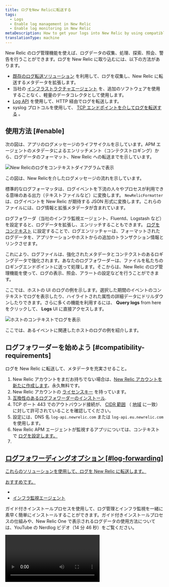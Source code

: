 ```yaml
---
title: ログをNew Relicに転送する
tags:
  - Logs
  - Enable log management in New Relic
  - Enable log monitoring in New Relic
metaDescription: How to get your logs into New Relic by using compatible log forwarder plugins.
translationType: machine
---
```


New Relic のログ管理機能を使えば、ログデータの収集、処理、探索、照会、警告を行うことができます。ログを New Relic に取り込むには、以下の方法があります。

- [既存のログ転送ソリューション](#log-forwarding) を利用して、ログを収集し、New Relic に転送するメタデータを拡張します。
- 当社の [インフラストラクチャエージェント](/docs/logs/enable-new-relic-logs/1-enable-logs/forward-your-logs-using-new-relic-infrastructure-agent) を、追加のソフトウェアを使用することなく、軽量のデータコレクタとして使用します。
- [Log API](/docs/logs/log-management/log-api/introduction-log-api/) を使用して、HTTP 経由でログを転送します。
- syslog プロトコルを使用して、 [TCP エンドポイントを介してログを転送する](/docs/logs/log-management/log-api/use-tcp-endpoint-forward-logs-new-relic/) 。

## 使用方法 [#enable]

次の図は、アプリのログメッセージのライフサイクルを示しています。APM エージェントのメタデータによるエンリッチメント（コンテクストロギング）から、ログデータのフォーマット、New Relic への転送までを示しています。

![New Relicのログをコンテキストダイアグラムで表示](src/images/new-relic-logs-in-context-diagram.jpg '新レリック・ログ・イン・コンテキスト・ダイアグラム.jpg')

<figcaption>
  この図は、New Relicを介したログメッセージの流れを示しています。
</figcaption>

標準的なログフォーマッタは、ログイベントを下流の人々やプロセスが利用できる意味のある出力（テキストファイルなど）に変換します。 `NewRelicFormatter` は、ログイベントを New Relic が期待する JSON 形式に変換します。これらのファイルには、ログ情報と拡張メタデータが含まれています。

ログフォワーダ（当社のインフラ監視エージェント、Fluentd、Logstash など）を設定すると、ログデータを拡張し、エンリッチすることもできます。 [ログをコンテキスト](/docs/logs/enable-log-management-new-relic/configure-logs-context/configure-logs-context-apm-agents/) に設定することで、ログエンリッチャーは、フォーマットされたログデータを、アプリケーションやホストからの追加のトランザクション情報とリンクさせます。

これにより、ログファイルは、強化されたメタデータとコンテクストのあるロギングデータで強化されます。あなたのログフォワーダーは、ファイルを私たちのロギングエンドポイントに送って処理します。そこからは、New Relic のログ管理機能を使って、ログの表示、照会、アラートの設定などを行うことができます。

ここでは、ホストの UI のログの例を示します。選択した期間のイベントのコンテキストでログを表示したり、ハイライトされた属性の詳細データにドリルダウンしたりできます。さらに多くの機能を利用するには、 **Query logs** from here をクリックして、 **Logs** UI に直接アクセスします。

![ホストのコンテキストでログを表示](src/images/demotron-host-logs-123021.png 'ホストのコンテキストでログを表示')

<figcaption>
  ここでは、あるイベントに関連したホストのログの例を紹介します。
</figcaption>

## ログフォワーダーを始めよう [#compatibility-requirements]

ログを New Relic に転送して、メタデータを充実させること。

1. New Relic アカウントをまだお持ちでない場合は、[New Relic アカウントを新たに作成します](https://newrelic.com/signup)。永久無料です。
2. New Relic アカウントの [ライセンスキー](/docs/accounts/install-new-relic/account-setup/license-key) を持っています。
3. [互換性のあるログフォワーダーのインストール](#log-forwarding).
4. TCP ポート 443 でのアウトバウンド接続が、 [CIDR 範囲](/docs/using-new-relic/cross-product-functions/install-configure/networks/#infrastructure) （ [地域](/docs/using-new-relic/welcome-new-relic/get-started/our-eu-us-region-data-centers) に一致）に対して許可されていることを確認してください。
5. 設定には、DNS 名 `log-api.newrelic.com` または `log-api.eu.newrelic.com` を使用します。
6. New Relic APM エージェントが監視するアプリについては、コンテキスト で [ログを設定します。](/docs/logs/enable-log-management-new-relic/configure-logs-context/configure-logs-context-apm-agents/)
7. [](/docs/logs/enable-log-management-new-relic/configure-logs-context/configure-logs-context-apm-agents/)

## [ログフォワーディングオプション [#log-forwarding]](/docs/logs/enable-log-management-new-relic/configure-logs-context/configure-logs-context-apm-agents/)

[これらのソリューションを使用して、ログを New Relic に転送します。](/docs/logs/enable-log-management-new-relic/configure-logs-context/configure-logs-context-apm-agents/)

[おすすめです。](/docs/logs/enable-log-management-new-relic/configure-logs-context/configure-logs-context-apm-agents/)

- [](/docs/logs/enable-log-management-new-relic/configure-logs-context/configure-logs-context-apm-agents/)
- [](/docs/logs/enable-log-management-new-relic/configure-logs-context/configure-logs-context-apm-agents/)[インフラ監視エージェント](/docs/logs/forward-logs/forward-your-logs-using-infrastructure-agent/)

ガイド付きインストールプロセスを使用して、ログ管理とインフラ監視を一緒に素早く簡単にインストールすることができます。ガイド付きインストールプロセスの仕組みや、New Relic One で表示されるログデータの使用方法については、YouTube の Nerdlog ビデオ（14 分 46 秒）をご覧ください。

<Video id="_II9Y-jOE7k" type="youtube" />

Amazon.co.jp

- [AWS CloudWatch プラグイン](/docs/logs/forward-logs/aws-lambda-sending-cloudwatch-logs/)
- [AWS FireLens プラグイン](/docs/logs/forward-logs/aws-firelens-plugin-log-forwarding/)
- [AWS Kinesis Firehose](/docs/logs/forward-logs/stream-logs-using-kinesis-data-firehose/)
- [S3 からのログ送信のための AWS Lambda](/docs/logs/forward-logs/aws-lambda-sending-logs-s3/)

マイクロソフトです。

- [Azure ARM テンプレート](/docs/logs/forward-logs/azure-log-forwarding/)

その他のログフォワーディングプラグイン

- [Fluent Bit プラグイン](/docs/logs/forward-logs/fluent-bit-plugin-log-forwarding/)
- [Fluentd プラグイン](/docs/logs/forward-logs/fluentd-plugin-log-forwarding/)
- [Google Cloud Platform Pub/Sub](/docs/logs/forward-logs/google-cloud-platform-log-forwarding)
- [Heroku のログストリーミング](/docs/logs/forward-logs/heroku-log-forwarding/)
- [Kubernetes プラグイン](/docs/logs/forward-logs/kubernetes-plugin-log-forwarding/)
- [Logstash プラグイン](/docs/logs/forward-logs/logstash-plugin-log-forwarding/)
- [ベクタープラグイン](/docs/logs/forward-logs/vector-output-sink-log-forwarding/)

## TCP エンドポイント [#enable-endpoint]

CDN、ハードウェアデバイス、マネージドサービスなど、状況によってはログフォワーダーがない場合もあります。 `rsyslog` や `syslog-ng` などの syslog プロトコルを使用し、 [TCP エンドポイント](/docs/logs/log-management/log-api/use-tcp-endpoint-forward-logs-new-relic/) を介して New Relic にログを転送することができます。

## ログの API [#enable-api]

プラグインをインストールせずに New Relic に接続したい場合は、HTTP 入力のインテグレーションを提供しています。このオプションでは、監視対象のログデータを [Log API](/docs/logs/log-management/log-api/introduction-log-api/) を介して New Relic に直接送信します。

## 次のステップ [#what-next]

ログフォワーダーを有効にした後は、ログ管理機能を使って New Relic のデータを最大限に活用しましょう。

- [Logs UI](/docs/logs/log-management/ui-data/use-logs-ui/) を使って、プラットフォーム全体のロギングデータを調べてみましょう。
- [APM UI](/docs/logs/log-management/ui-data/use-logs-ui/#links) で、アプリケーションのパフォーマンスのコンテキストでログを確認できます。 [エラーのトラブルシューティング](/docs/apm/apm-ui-pages/error-analytics/errors-page-find-fix-verify-problems/) [分散型トレース](/docs/apm/distributed-tracing/ui-data/understand-use-distributed-tracing-data) 、スタックトレース、アプリケーションログなどを使用します。
- 当社の [インフラストラクチャ監視エージェント](/docs/logs/forward-logs/forward-your-logs-using-infrastructure-agent/) でログを転送している場合、アプリケーションとプラットフォームの両方のパフォーマンスデータをより深く可視化できます。 [インフラストラクチャ・ログ](/docs/logs/log-management/ui-data/use-logs-ui/#links) を UI で確認します。
- [アラートの設定](/docs/alerts-applied-intelligence/new-relic-alerts/alert-conditions/create-alert-conditions/).
- [データのクエリ](/docs/query-your-data/explore-query-data/get-started/introduction-querying-new-relic-data/) と [ダッシュボードの作成](/docs/query-your-data/explore-query-data/dashboards/introduction-dashboards/) 。例えば、データ・パーティション・ルールの照会と管理については、 [NerdGraph チュートリアル](/docs/apis/nerdgraph/examples/nerdgraph-data-partition-rules-tutorial/) を参照してください。
